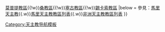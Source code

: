 {{Navbox
|name = 馬里天主教教區
|title = 馬里天主教教區
|style = width: 450px
|group1 = [[總教區]]
|list1 =[[天主教巴馬科總教區|巴馬科總教區]]
|group2 = [[教區]]
|list2 =[[天主教卡伊教區|卡伊教區]]{{!w}}[[天主教莫普提教區|莫普提教區]]{{!w}}[[天主教桑教區|桑教區]]{{!w}}[[天主教塞古教區|塞古教區]]{{!w}}[[天主教錫卡索教區|錫卡索教區]]
|below = 參見：[[馬里天主教]]{{.w}}[[馬里天主教教區列表]]{{.w}}[[非洲天主教教區列表]]
}}<noinclude>
[[Category:天主教导航模板]]
</noinclude>
